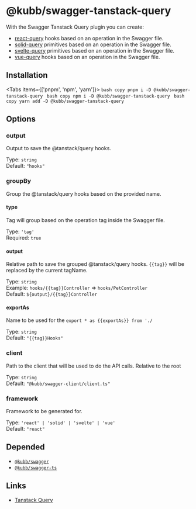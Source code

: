 
# @kubb/swagger-tanstack-query

With the Swagger Tanstack Query plugin you can create: 
- [react-query](https://tanstack.com/query/latest/docs/react) hooks based on an operation in the Swagger file.
- [solid-query](https://tanstack.com/query/latest/docs/solid) primitives based on an operation in the Swagger file.
- [svelte-query](https://tanstack.com/query/latest/docs/svelte) primitives based on an operation in the Swagger file.
- [vue-query](https://tanstack.com/query/latest/docs/vue) hooks based on an operation in the Swagger file.

## Installation

<Tabs items={['pnpm', 'npm', 'yarn']}>
  <Tab>
    ```bash copy
    pnpm i -D @kubb/swagger-tanstack-query
    ```
  </Tab>
    <Tab>
    ```bash copy
    npm i -D @kubb/swagger-tanstack-query
    ```
  </Tab>
    <Tab>
    ```bash copy
    yarn add -D @kubb/swagger-tanstack-query
    ```
  </Tab>
</Tabs>

## Options


### output
Output to save the @tanstack/query hooks.

Type: `string` <br/>
Default: `"hooks"`

### groupBy
Group the @tanstack/query hooks based on the provided name.

#### type
Tag will group based on the operation tag inside the Swagger file.

Type: `'tag'` <br/>
Required: `true`

#### output
Relative path to save the grouped @tanstack/query hooks.
`{{tag}}` will be replaced by the current tagName.

Type: `string` <br/>
Example: `hooks/{{tag}}Controller` => `hooks/PetController` <br/>
Default: `${output}/{{tag}}Controller`

#### exportAs
Name to be used for the `export * as {{exportAs}} from './`

Type: `string` <br/>
Default: `"{{tag}}Hooks"`

### client
Path to the client that will be used to do the API calls.
Relative to the root

Type: `string` <br/>
Default: `"@kubb/swagger-client/client.ts"`

### framework
Framework to be generated for.

Type: `'react' | 'solid' | 'svelte' | 'vue'` <br/>
Default: `"react"`

## Depended

- [`@kubb/swagger`](/docs/usage/swagger)
- [`@kubb/swagger-ts`](/docs/usage/swagger-ts)

## Links

- [Tanstack Query](https://tanstack.com/query)